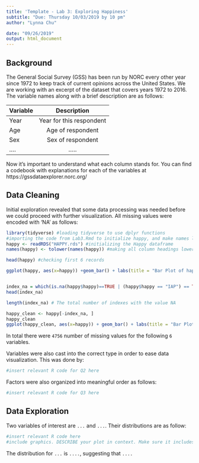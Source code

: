 ```yaml
---
title: 'Template - Lab 3: Exploring Happiness'
subtitle: "Due: Thursday 10/03/2019 by 10 pm"
author: "Lynna Chu"

date: "09/26/2019"
output: html_document
---
```



## Background

The General Social Survey (GSS) has been run by NORC every other year since 1972 to keep track of current opinions across the United States. We are working with an excerpt of the dataset that covers years 1972 to 2016. The variable names along with a brief description are as follows: 

| Variable      | Description   |    
| ------------- |:-------------:| 
| Year          | Year for this respondent | 
| Age           | Age of respondent | 
| Sex           | Sex of respondent     | 
|....           | .....      | 

Now it's important to understand what each column stands for. You can find a codebook with explanations for each of the variables at https://gssdataexplorer.norc.org/

## Data Cleaning 

Initial exploration revealed that some data processing was needed before we could proceed with further visualization. All missing values were encoded with 'NA' as follows:
```r
library(tidyverse) #loading tidyverse to use dplyr functions
#importing the code from Lab3.Rmd to initialize happy, and make names lowercase
happy <- readRDS("HAPPY.rds") #initializing the Happy dataframe
names(happy) <- tolower(names(happy)) #making all column headings lowercase for ease of usability 

head(happy) #checking first 6 records

ggplot(happy, aes(x=happy)) +geom_bar() + labs(title = "Bar Plot of happiness Index Distribution", x = "Happiness Type", y = "Frequency") #initial view of the distribution before dropping NA's


index_na = which(is.na(happy$happy)==TRUE | (happy$happy == "IAP") == TRUE | (happy$happy =="DK") == TRUE ) #used find the the rows where happy column has an NA, DK, or IAP values
head(index_na)

length(index_na) # The total number of indexes with the value NA

happy_clean <- happy[-index_na, ]
happy_clean
ggplot(happy_clean, aes(x=happy)) + geom_bar() + labs(title = "Bar Plot of happiness Index Distribution", x = "Happiness Type", y = "Frequency") #using the barchart, we can see that the NA column was removed

```

In total there were `4756` number of missing values for the following `6` variables. 

Variables were also cast into the correct type in order to ease data visualization. This was done by:
```r
#insert relevant R code for Q2 here
```

Factors were also organized into meaningful order as follows: 
```r
#insert relevant R code for Q3 here
```


## Data Exploration 

Two variables of interest are `...` and `...`. Their distributions are as follow: 
```r
#insert relevant R code here
#include graphics. DESCRIBE your plot in context. Make sure it includes axis labels and appropriate title. 
```

The distribution for `...` is `....`, suggesting that `....` 




